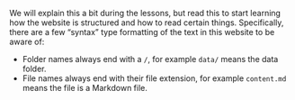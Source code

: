 We will explain this a bit during the lessons, but read this to start
learning how the website is structured and how to read certain things.
Specifically, there are a few "syntax" type formatting of the text in
this website to be aware of:

-   Folder names always end with a `/`, for example `data/` means the
    data folder.
-   File names always end with their file extension, for example `content.md`
    means the file is a Markdown file.
